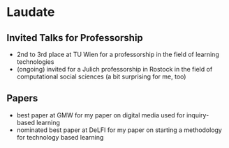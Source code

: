 # Laudate

## Invited Talks for Professorship

- 2nd to 3rd place at TU Wien for a professorship in the field of learning technologies
- (ongoing) invited for a Julich professorship in Rostock in the field of computational social sciences (a bit surprising for me, too)

## Papers

- best paper at GMW for my paper on digital media used for inquiry-based learning
- nominated best paper at DeLFI for my paper on starting a methodology for technology based learning

